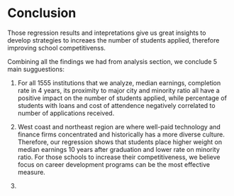 

# Conclusion

Those regression results and intepretations give us great insights to develop strategies to increaes the number of students applied, therefore improving school competitivenss. 

Combining all the findings we had from analysis section, we conclude 5 main sugguestions:

1. For all 1555 institutions that we analyze, median earnings, completion rate in 4 years, its proximity to major city and minority ratio all have a positive impact on the number of students applied, while percentage of students with loans and cost of attendence negatively correlated to number of applications received. 

2. West coast and northeast region are where well-paid technology and finance firms concentrated and historically has a more diverse culture. Therefore, our regression shows that students place higher weight on median earnings 10 years after graduation and lower rate on minority ratio. For those schools to increase their competitiveness, we believe focus on career development programs can be the most effective measure. 

3. 